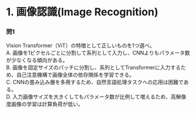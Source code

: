 # 1. 画像認識(Image Recognition)

### 問1
Vision Transformer（ViT）の特徴として正しいものを1つ選べ。  
A. 画像を1ピクセルごとに分割して系列として入力し、CNNよりもパラメータ数が少なくなる傾向がある。  
B. 画像を固定サイズのパッチに分割し、系列としてTransformerに入力するため、自己注意機構で画像全体の依存関係を学習できる。  
C. CNNの畳み込み層を多用するため、自然言語処理タスクへの応用は困難である。  
D. 入力画像サイズを大きくしてもパラメータ数が比例して増えるため、高解像度画像の学習は計算負荷が低い。



